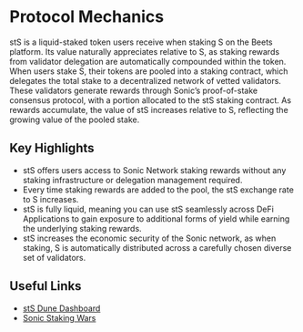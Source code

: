 # Protocol Mechanics 
stS is a liquid-staked token users receive when staking S on the Beets platform. Its value naturally appreciates relative to S, as staking rewards from validator delegation are automatically compounded within the token. When users stake S, their tokens are pooled into a staking contract, which delegates the total stake to a decentralized network of vetted validators. These validators generate rewards through Sonic’s proof-of-stake consensus protocol, with a portion allocated to the stS staking contract. As rewards accumulate, the value of stS increases relative to S, reflecting the growing value of the pooled stake.

## Key Highlights 

* stS offers users access to Sonic Network staking rewards without any staking infrastructure or delegation management required. 
* Every time staking rewards are added to the pool, the stS exchange rate to S increases.
* stS is fully liquid, meaning you can use stS seamlessly across DeFi Applications to gain exposure to additional forms of yield while earning the underlying staking rewards. 
* stS increases the economic security of the Sonic network, as when staking, S is automatically distributed across a carefully chosen diverse set of validators.

## Useful Links

* [stS Dune Dashboard](https://dune.com/beetsfi/staked-sonic)
* [Sonic Staking Wars](https://www.defiwars.xyz/wars/sonic)
